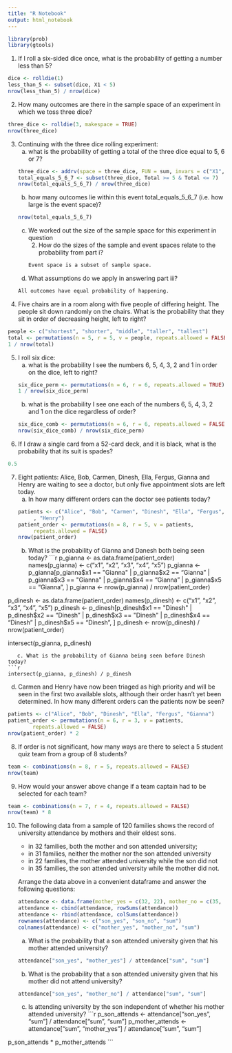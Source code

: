 ```yaml
---
title: "R Notebook"
output: html_notebook
---
```


```r
library(prob)
library(gtools)
```

1. If I roll a six-sided dice once, what is the probability of getting a number
   less than 5?
```r
dice <- rolldie(1)
less_than_5 <- subset(dice, X1 < 5)
nrow(less_than_5) / nrow(dice)
```

2. How many outcomes are there in the sample space of an experiment in which we
   toss three dice?
```r
three_dice <- rolldie(3, makespace = TRUE)
nrow(three_dice)
```

3. Continuing with the three dice rolling experiment:
   a. what is the probability of getting a total of the three dice equal to 5, 6
      or 7?
```r
three_dice <- addrv(space = three_dice, FUN = sum, invars = c("X1", "X2", "X3"), name = "Total")
total_equals_5_6_7 <- subset(three_dice, Total >= 5 & Total <= 7)
nrow(total_equals_5_6_7) / nrow(three_dice)
```
   b. how many outcomes lie within this event total_equals_5_6_7 (i.e. how large
      is the event space)?
```r
nrow(total_equals_5_6_7)
```
   c. We worked out the size of the sample space for this experiment in question
      2. How do the sizes of the sample and event spaces relate to the
      probability from part i?
```r
Event space is a subset of sample space.
```
   d. What assumptions do we apply in answering part iii?
```r
All outcomes have equal probability of happening.
```

4. Five chairs are in a room along with five people of differing height. The
   people sit down randomly on the chairs. What is the probability that they sit
   in order of decreasing height, left to right?
```r
people <- c("shortest", "shorter", "middle", "taller", "tallest")
total <- permutations(n = 5, r = 5, v = people, repeats.allowed = FALSE)
1 / nrow(total)
```

5. I roll six dice: 
   a. what is the probability I see the numbers 6, 5, 4, 3, 2 and 1 in order on
      the dice, left to right?
```r
six_dice_perm <- permutations(n = 6, r = 6, repeats.allowed = TRUE)
1 / nrow(six_dice_perm)
```
   b. what is the probability I see one each of the numbers 6, 5, 4, 3, 2 and 1
      on the dice regardless of order?
```r
six_dice_comb <- permutations(n = 6, r = 6, repeats.allowed = FALSE)
nrow(six_dice_comb) / nrow(six_dice_perm)
```

6. If I draw a single card from a 52-card deck, and it is black, what is the
   probability that its suit is spades?
```r
0.5
```

7. Eight patients: Alice, Bob, Carmen, Dinesh, Ella, Fergus, Gianna and Henry
   are waiting to see a doctor, but only five appointment slots are left today.
   a. In how many different orders can the doctor see patients today?
```r
patients <- c("Alice", "Bob", "Carmen", "Dinesh", "Ella", "Fergus", "Gianna"
        , "Henry")
patient_order <- permutations(n = 8, r = 5, v = patients,
        repeats.allowed = FALSE)
nrow(patient_order)
```
   b. What is the probability of Gianna and Danesh both being seen today?
```r
p_gianna <- as.data.frame(patient_order)
names(p_gianna) <- c("x1", "x2", "x3", "x4", "x5")
p_gianna <- p_gianna[p_gianna$x1 == "Gianna" | p_gianna$x2 == "Gianna"
        | p_gianna$x3 == "Gianna" | p_gianna$x4 == "Gianna"
        | p_gianna$x5 == "Gianna", ]
p_gianna <- nrow(p_gianna) / nrow(patient_order)

p_dinesh <- as.data.frame(patient_order)
names(p_dinesh) <- c("x1", "x2", "x3", "x4", "x5")
p_dinesh <- p_dinesh[p_dinesh$x1 == "Dinesh" | p_dinesh$x2 == "Dinesh"
        | p_dinesh$x3 == "Dinesh" | p_dinesh$x4 == "Dinesh"
        | p_dinesh$x5 == "Dinesh", ]
p_dinesh <- nrow(p_dinesh) / nrow(patient_order)

intersect(p_gianna, p_dinesh)
```
   c. What is the probability of Gianna being seen before Dinesh today?
```r
intersect(p_gianna, p_dinesh) / p_dinesh
```
   d. Carmen and Henry have now been triaged as high priority and will be seen
      in the first two available slots, although their order hasn’t yet been
      determined. In how many different orders can the patients now be seen?
```r
patients <- c("Alice", "Bob", "Dinesh", "Ella", "Fergus", "Gianna")
patient_order <- permutations(n = 6, r = 3, v = patients,
        repeats.allowed = FALSE)
nrow(patient_order) * 2
```
      
8. If order is not significant, how many ways are there to select a 5 student
   quiz team from a group of 8 students?
```r
team <- combinations(n = 8, r = 5, repeats.allowed = FALSE)
nrow(team)
```

9. How would your answer above change if a team captain had to be selected for
   each team?
```r
team <- combinations(n = 7, r = 4, repeats.allowed = FALSE)
nrow(team) * 8
```

10. The following data from a sample of 120 families shows the record of
    university attendance by mothers and their eldest sons.
    - in 32 families, both the mother and son attended university; 
    - in 31 families, neither the mother nor the son attended university 
    - in 22 families, the mother attended university while the son did not 
    - in 35 families, the son attended university while the mother did not.
    
    Arrange the data above in a convenient dataframe and answer the following
    questions:
    ```r
attendance <- data.frame(mother_yes = c(32, 22), mother_no = c(35, 31))
attendance <- cbind(attendance, rowSums(attendance))
attendance <- rbind(attendance, colSums(attendance))
rownames(attendance) <- c("son_yes", "son_no", "sum")
colnames(attendance) <- c("mother_yes", "mother_no", "sum")
```
    a. What is the probability that a son attended university given that his 
       mother attended university?
```r
attendance["son_yes", "mother_yes"] / attendance["sum", "sum"]
```
    b. What is the probability that a son attended university given that his 
       mother did not attend university?
```r
attendance["son_yes", "mother_no"] / attendance["sum", "sum"]
```
    c. Is attending university by the son independent of whether his mother
       attended university?
```r
p_son_attends <- attendance["son_yes", "sum"] / attendance["sum", "sum"]
p_mother_attends <- attendance["sum", "mother_yes"] / attendance["sum", "sum"]

p_son_attends * p_mother_attends
```
